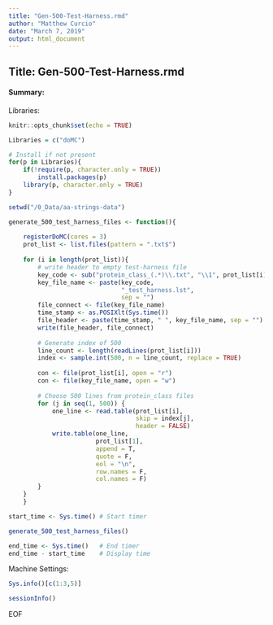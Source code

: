 ```yaml
---
title: "Gen-500-Test-Harness.rmd"
author: "Matthew Curcio"
date: "March 7, 2019"
output: html_document
---
```


## Title: Gen-500-Test-Harness.rmd

#### Summary: 

Libraries:
```r
knitr::opts_chunk$set(echo = TRUE)

Libraries = c("doMC")

# Install if not present
for(p in Libraries){
    if(!require(p, character.only = TRUE))
        install.packages(p)
    library(p, character.only = TRUE)
}
```


```r
setwd("/0_Data/aa-strings-data")

generate_500_test_harness_files <- function(){
    
    registerDoMC(cores = 3)
    prot_list <- list.files(pattern = ".txt$")
    
    for (i in length(prot_list)){
        # write header to empty test-harness file
        key_code <- sub("protein_class_(.*)\\.txt", "\\1", prot_list[i])
        key_file_name <- paste(key_code,
                               "_test_harness.lst",
                               sep = "")
        file_connect <- file(key_file_name)
        time_stamp <- as.POSIXlt(Sys.time())
        file_header <- paste(time_stamp, " ", key_file_name, sep = "")
        write(file_header, file_connect)
    
        # Generate index of 500
        line_count <- length(readLines(prot_list[i]))
        index <- sample.int(500, n = line_count, replace = TRUE)
    
        con <- file(prot_list[i], open = "r")
        con <- file(key_file_name, open = "w")
        
        # Choose 500 lines from protein_class files
        for (j in seq(1, 500)) {
            one_line <- read.table(prot_list[i],
                                   skip = index[j],
                                   header = FALSE)
            write.table(one_line, 
                        prot_list[1], 
                        append = T,
                        quote = F, 
                        eol = "\n", 
                        row.names = F,
                        col.names = F)
        }
    }
    }
```

```r
start_time <- Sys.time() # Start timer

generate_500_test_harness_files()

end_time <- Sys.time()   # End timer
end_time - start_time    # Display time
```


Machine Settings:
```r
Sys.info()[c(1:3,5)]
```
```r
sessionInfo()
```
EOF